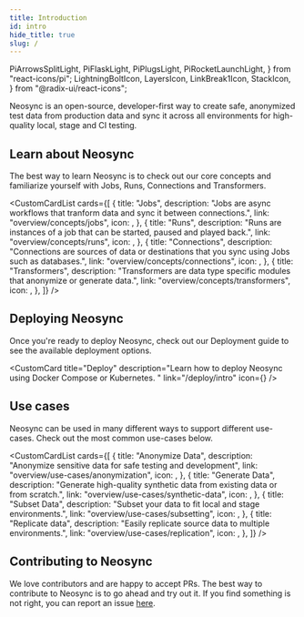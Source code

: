 ```yaml
---
title: Introduction
id: intro
hide_title: true
slug: /
---
```


  PiArrowsSplitLight,
  PiFlaskLight,
  PiPlugsLight,
  PiRocketLaunchLight,
} from "react-icons/pi";
  LightningBoltIcon,
  LayersIcon,
  LinkBreak1Icon,
  StackIcon,
} from "@radix-ui/react-icons";

<DocPageHeader title="Welcome to the Neosync Docs" />

Neosync is an open-source, developer-first way to create safe, anonymized test data from production data and sync it across all environments for high-quality local, stage and CI testing.

<HeroImage />

## Learn about Neosync

The best way to learn Neosync is to check out our core concepts and familiarize yourself with Jobs, Runs, Connections and Transformers.

<CustomCardList
  cards={[
    {
      title: "Jobs",
      description:
        "Jobs are async workflows that tranform data and sync it between connections.",
      link: "overview/concepts/jobs",
      icon: <StackIcon />,
    },
    {
      title: "Runs",
      description:
        "Runs are instances of a job that can be started, paused and played back.",
      link: "overview/concepts/runs",
      icon: <LayersIcon />,
    },
    {
      title: "Connections",
      description:
        "Connections are sources of data or destinations that you sync using Jobs such as databases.",
      link: "overview/concepts/connections",
      icon: <PiPlugsLight />,
    },
    {
      title: "Transformers",
      description:
        "Transformers are data type specific modules that anonymize or generate data.",
      link: "overview/concepts/transformers",
      icon: <LightningBoltIcon />,
    },
  ]}
/>

## Deploying Neosync

Once you're ready to deploy Neosync, check out our Deployment guide to see the available deployment options.

<CustomCard
  title="Deploy"
  description="Learn how to deploy Neosync using Docker Compose or Kubernetes. "
  link="/deploy/intro"
  icon={<PiRocketLaunchLight />}
/>

## Use cases

Neosync can be used in many different ways to support different use-cases. Check out the most common use-cases below.

<CustomCardList
  cards={[
    {
      title: "Anonymize Data",
      description: "Anonymize sensitive data for safe testing and development",
      link: "overview/use-cases/anonymization",
      icon: <LinkBreak1Icon />,
    },
    {
      title: "Generate Data",
      description:
        "Generate high-quality synthetic data from existing data or from scratch.",
      link: "overview/use-cases/synthetic-data",
      icon: <PiFlaskLight />,
    },
    {
      title: "Subset Data",
      description: "Subset your data to fit local and stage environments.",
      link: "overview/use-cases/subsetting",
      icon: <BsFunnel />,
    },
    {
      title: "Replicate data",
      description: "Easily replicate source data to multiple environments.",
      link: "overview/use-cases/replication",
      icon: <PiArrowsSplitLight />,
    },
  ]}
/>

## Contributing to Neosync

We love contributors and are happy to accept PRs. The best way to contribute to Neosync is to go ahead and try out it. If you find something is not right, you can report an issue [here](https://github.com/nucleuscloud/neosync/issues/new?assignees=&labels=bug&template=bug_report.md).
